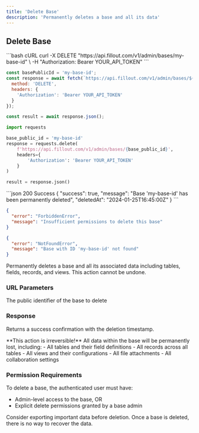 ```yaml
---
title: 'Delete Base'
description: 'Permanently deletes a base and all its data'
---
```


## Delete Base

<RequestExample>
```bash cURL
curl -X DELETE "https://api.fillout.com/v1/admin/bases/my-base-id" \
  -H "Authorization: Bearer YOUR_API_TOKEN"
```

```javascript JavaScript
const basePublicId = 'my-base-id';
const response = await fetch(`https://api.fillout.com/v1/admin/bases/${basePublicId}`, {
  method: 'DELETE',
  headers: {
    'Authorization': 'Bearer YOUR_API_TOKEN'
  }
});

const result = await response.json();
```

```python Python
import requests

base_public_id = 'my-base-id'
response = requests.delete(
    f'https://api.fillout.com/v1/admin/bases/{base_public_id}',
    headers={
        'Authorization': 'Bearer YOUR_API_TOKEN'
    }
)

result = response.json()
```
</RequestExample>

<ResponseExample>
```json 200 Success
{
  "success": true,
  "message": "Base 'my-base-id' has been permanently deleted",
  "deletedAt": "2024-01-25T16:45:00Z"
}
```

```json 403 Forbidden
{
  "error": "ForbiddenError",
  "message": "Insufficient permissions to delete this base"
}
```

```json 404 Not Found
{
  "error": "NotFoundError",
  "message": "Base with ID 'my-base-id' not found"
}
```
</ResponseExample>

Permanently deletes a base and all its associated data including tables, fields, records, and views. This action cannot be undone.

### URL Parameters

<ParamField path="basePublicId" type="string" required>
  The public identifier of the base to delete
</ParamField>

### Response

Returns a success confirmation with the deletion timestamp.

<Warning>
  **This action is irreversible!** All data within the base will be permanently lost, including:
  - All tables and their field definitions
  - All records across all tables
  - All views and their configurations
  - All file attachments
  - All collaboration settings
</Warning>

### Permission Requirements

To delete a base, the authenticated user must have:
- Admin-level access to the base, OR
- Explicit delete permissions granted by a base admin

<Note>
  Consider exporting important data before deletion. Once a base is deleted, there is no way to recover the data.
</Note> 